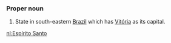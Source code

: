 ===Proper noun===
#State in south-eastern [[Brazil]] which has [[Vitória]] as its capital.

[[nl:Espírito Santo]]